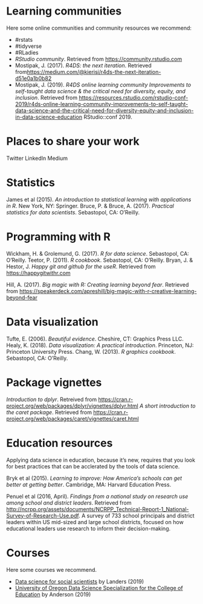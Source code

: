 # Learning communities

Here some online communities and community resources we recommend: 

 - #rstats
 - #tidyverse
 - #RLadies
 - *RStudio community*. Retrieved from [https://community.rstudio.com](https://community.rstudio.com) 
 - Mostipak, J. (2017). *R4DS: the next iteration*. Retrieved from[https://medium.com/@kierisi/r4ds-the-next-iteration-d51e0a1b0b82](https://medium.com/@kierisi/r4ds-the-next-iteration-d51e0a1b0b82)
 - Mostipak, J. (2019). *R4DS online learning community Improvements to self-taught data science & the critical need for diversity, equity, and inclusion*. Retrieved from [https://resources.rstudio.com/rstudio-conf-2019/r4ds-online-learning-community-improvements-to-self-taught-data-science-and-the-critical-need-for-diversity-equity-and-inclusion-in-data-science-education](https://resources.rstudio.com/rstudio-conf-2019/r4ds-online-learning-community-improvements-to-self-taught-data-science-and-the-critical-need-for-diversity-equity-and-inclusion-in-data-science-education) RStudio::conf 2019.

# Places to share your work

Twitter
LinkedIn
Medium 

# Statistics 

James et al (2015). *An introduction to statistical learning with applications in R*. New York, NY: Springer.
Bruce, P. & Bruce, A. (2017). *Practical statistics for data scientists*. Sebastopol, CA: O'Reilly.

# Programming with R

Wickham, H. & Grolemund, G. (2017). *R for data science*. Sebastopol, CA: O'Reilly.
Teetor, P. (2011). *R cookbook*. Sebastopol, CA: O'Reilly.
Bryan, J. & Hestor, J. *Happy git and github for the useR*. Retrieved from [https://happygitwithr.com](https://happygitwithr.com) 

Hill, A. (2017). *Big magic with R: Creating learning beyond fear*. Retrieved from [https://speakerdeck.com/apreshill/big-magic-with-r-creative-learning-beyond-fear](https://speakerdeck.com/apreshill/big-magic-with-r-creative-learning-beyond-fear)

# Data visualization 

Tufte, E. (2006). *Beautiful evidence*. Cheshire, CT: Graphics Press LLC. 
Healy, K. (2018). *Data visualization: A practical introduction*. Princeton, NJ: Princeton University Press.
Chang, W. (2013). *R graphics cookbook*. Sebastopol, CA: O'Reilly.

# Package vignettes

*Introduction to dplyr*. Retreived from [https://cran.r-project.org/web/packages/dplyr/vignettes/dplyr.html](https://cran.r-project.org/web/packages/dplyr/vignettes/dplyr.html)
*A short introduction to the caret package*. Retrieved from [https://cran.r-project.org/web/packages/caret/vignettes/caret.html]([https://cran.r-project.org/web/packages/caret/vignettes/caret.html)

# Education resources 

Applying data science in education, because it's new, requires that you look for best practices that can be acclerated by the tools of data science. 

Bryk et al (2015). *Learning to improve: How America's schools can get better at getting better*. Cambridge, MA: Harvard Education Press. 

Penuel et al (2016, April). *Findings from a national study on research use among school and district leaders*. Retrieved from [http://ncrpp.org/assets/documents/NCRPP_Technical-Report-1_National-Survey-of-Research-Use.pdf](http://ncrpp.org/assets/documents/NCRPP_Technical-Report-1_National-Survey-of-Research-Use.pdf). A survey of 733 school principals and district leaders within US mid-sized and large school districts, focused on how educational leaders use research to inform their decision-making.

# Courses

Here some courses we recommend.

  - [Data science for social scientists](http://datascience.tntlab.org/) by
    Landers (2019)
  - [University of Oregon Data Science Specialization for the College of
    Education](https://github.com/uo-datasci-specialization) by Anderson (2019)